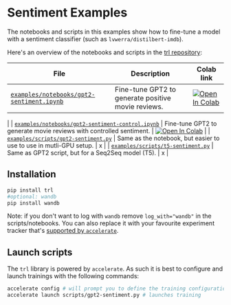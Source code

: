 # Sentiment Examples

The notebooks and scripts in this examples show how to fine-tune a model with a sentiment classifier (such as `lvwerra/distilbert-imdb`).

Here's an overview of the notebooks and scripts in the [trl repository](https://github.com/lvwerra/trl/tree/main/examples):

| File | Description | Colab link |
|---|---| --- |
| [`examples/notebooks/gpt2-sentiment.ipynb`](https://github.com/lvwerra/trl/blob/main/examples/sentiment/notebooks/gpt2-sentiment.ipynb) | Fine-tune GPT2 to generate positive movie reviews. | [![Open In Colab](https://colab.research.google.com/assets/colab-badge.svg)](https://drive.google.com/file/d/17nmZqGNvzJhxUp485LYpb0H-hp4Rd4zR/view?usp=sharing)
 |
| [`examples/notebooks/gpt2-sentiment-control.ipynb`](https://github.com/lvwerra/trl/blob/main/examples/sentiment/notebooks/gpt2-sentiment-control.ipynb)  | Fine-tune GPT2 to generate movie reviews with controlled sentiment. | [![Open In Colab](https://colab.research.google.com/assets/colab-badge.svg)](https://drive.google.com/file/d/1rGNJ2cNhAYSN6ry2UKPOb6dvwDCBzGKN/view?usp=sharing)
  |
| [`examples/scripts/gpt2-sentiment.py`](https://github.com/lvwerra/trl/blob/main/examples/sentiment/scripts/gpt2-sentiment.py) | Same as the notebook, but easier to use to use in mutli-GPU setup. | x | 
| [`examples/scripts/t5-sentiment.py`](https://github.com/lvwerra/trl/blob/main/examples/sentiment/scripts/t5-sentiment.py) | Same as GPT2 script, but for a Seq2Seq model (T5). | x | 


## Installation

```bash
pip install trl
#optional: wandb
pip install wandb
```

Note: if you don't want to log with `wandb` remove `log_with="wandb"` in the scripts/notebooks. You can also replace it with your favourite experiment tracker that's [supported by `accelerate`](https://huggingface.co/docs/accelerate/usage_guides/tracking).


## Launch scripts

The `trl` library is powered by `accelerate`. As such it is best to configure and launch trainings with the following commands:

```bash
accelerate config # will prompt you to define the training configuration
accelerate launch scripts/gpt2-sentiment.py # launches training
```